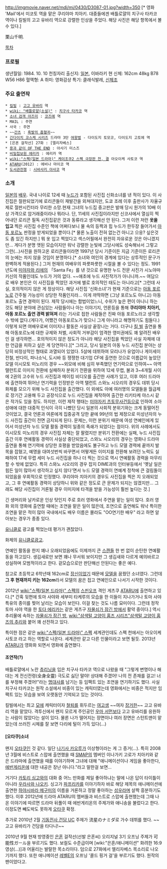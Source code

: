 http://imgmovie.naver.net/mdi/mi/0430/D3087-01.jpg?width=350
[* 영화 'Mail'에서 미코토 역을 맡은 쿠리야마 치아키. 대중들에겐 배틀로얄의 치구사 타카코 역이나 킬빌의 고고 유바리 역으로 강렬한 인상을 주었다. 해당 사진은 해당 항목에서 볼 수 있다.]

栗山千明.

[[목차]]

=== 프로필 ===
생년월일: 1984. 10. 10 천칭자리
출신지: [[일본]], 이바라키 현
신체: 162cm 48kg B78 W56 H86
혈액형: A
취미: 영화감상
특기: 클래식발레, [[신체조]]

=== 주요 출연작 ===
 * [[킬빌]] : [[고고 유바리]] 역
 * [[wiki: "배틀로얄(소설)" ]] : [[치구사 타카코]] 역
 * [[소녀 검객 아즈미]] : [[코즈에]] 역
 * MAIL : 주연
 * 사국 : 주연
 * ~~[[간츠]] : [[흑발의 흡혈귀]]~~
 * [[긴다이치 코스케 시리즈]] 드라마 3탄 [[여왕벌]] - 다이도지 토모코, 다이도지 고토에 역 
 * [은혼 걸작선] 27화 : [엘리자베스] 
 * [[용과 같이 OF THE END]] : 아사기 미스즈
 * [[비밀첩보원 에리카]] : 에리카 역
 * [[wiki:"스펙(일본 드라마)" 케이조쿠2 스펙 극장판 천, 결]] 아오이케 사토코 역
 * [[ATARU]](2012) : 에비나 마이코 역
 * [[도서관전쟁]] : [[시바사키 아사코]] 역

=== 소개 ===
[[일본]]의 [[배우]]. 국내 나이로 12세 때 [[누드]]가 포함된 사진집 신화소녀를 낸 적이 있다.
이 사진집은 절판되었기에 로리콘들이 재발간을 외쳐대지만, 도쿄 조례 이후 출판사가 자율규제로 절판시킨터라 무리한 소망.현재 그녀의 누드집 중고판은 발매 당시 원가의 10배 이상 가격으로 암거래중이라나 뭐라나. 
단, 11세의 사진집이라지만 신코샤에서 열심히 찍어내던 로리콘 필독 사진집같은 것과 동류라고 생각해선 안 된다. 그저 이런 저런 '''옷을 입고''' 찍은 사진집 수준인 책에 어쩌다보니 물 속의 등짝과 힙 누드가 한두장 들어가서 [[아동 포르노]] 판정을 받게되었을 뿐이다.[* 물론 노출이 전혀 없는건 아니고 으응? 싶은것도 좀 있긴 하지만.] 뭐 옷 입고 찍었다고 섹스어필에서 완전히 자유로운 것은 아니겠지만... 
게다가 분명 앳된 모습이지만 워낙 강렬한 눈빛에 그당시에도 성숙해놔서 그렇고 그런(...)사진을 원하고온 로리콘들이라면 1997년 당시 기준이든 지금 기준이든 로리콘의 눈에는 차지 않을 것임이 분명하다.[* 소녀와 여인의 경계에 있다는 상투적인 문구가 완벽하게 적용된다.] 그저 현재의 여배우의 파릇파릇한 시절을 볼 수 있다는 정도. 1991년도에 [[미야자와 리에]]의 「Santa Fe」를 낸 것으로 유명한 누드 전문 사진가 시노야마 키신의 작품인데도 누드가 거의 없다. ~~애초에 누드 사진작가가 아니니까.~~ 
여담으로 배우 본인은 이 사진집을 찍었던 과거에 별로 호의적인 태도는 아니라고[* 그런데 사실, 호의적이지 않은 게 정상이다. 해당 사진집 '신화소녀'가 현재 기준으로는 [[아동 포르노]]로 간주될 가능성이 상당한 작품인지라... 이게 까딱하면 (그냥 포르노도 아니고) 아동 포르노 출연 경력이 된다. 제작 당시에는 합법이었느니, 수위가 높은 편이 아니니 하는 것도 해당 분야에 관심있는 사람들이나 아는 이야기지, 언론등을 통해 '''쿠리야마 치아키, 아동 포르노 출연 경력 밝혀져''' 라는 기사로 접한 사람들은 진짜 아동 포르노라고 생각할 수 밖에 없다.(게다가, 어쨌건 아동포르노가 맞으니 그게 아니라고 해명하기도 힘들다.) 이렇게 되면 여배우로써 이미지나 활동은 사실상 끝장나는 거다. 더구나 [[킬 빌]] 출연을 통해 아동포르노에 대한 규제와 처벌, 사회적 거부감이 엄격한 영미권에도 꽤 알려진 배우인 걸 생각하면... 호의적이지 않은 정도가 아니라 해당 사진집을 찍었던 사실 자체에 대한 언급을 피하고 싶은 게 당연하다.][* 그리고, 당시 일본의 아동 누드 사진집 분야는 상당히 비정상적인 형태로 과열되어 있었다. 5살에 데뷔하여 모리나가 유업이나 게이세이 전철, 반다이, 파나소닉, 도시바 등 쟁쟁한 대기업 CF에 출연한 것으로 이름값이 높았던 모델 이시모토 미노리의 경우 ~~외모에 비해 심히 부족했던 연기력으로 인하여~~ 아역 탤런트로 이미지 전환에 실패하자 분위기 전환을 위하여 12세 무렵, 불과 3~4개월 사이에 2권의 고수위 누드 사진집과 메이킹 비디오를 출간한 사례가 있고, 이후 여러 드라마에 출연하여 뛰어난 연기력을 인정받은 아역 탤런트 스와노 시오리의 경우도 데뷔 당시 화제를 모으기 위해 누드 사진집을 출간했다. 이 외에도 아예 여러명의 모델들을 월급제로 장기간 고용해 두고 공장식으로 누드 사진집을 제작하여 출간한 리키타케 야스시 같은 작가도 있을 정도. 하지만, 이런 제작 행태는 [[미야자키 츠토무]]사건등으로 인하여 소아성애에 대한 대중적 인식이 극히 나빴던 당시 일본의 사회적 분위기와는 크게 동떨어진 것이었고, 결국 언론과 여론에게 집중공격 당한 끝에 99년의 법 제정으로 미성년자의 누드 사진집 출간이 전면 금지되게 된다. 문제는, 이런 분위기 때문에 여성 연예인에게 있어서 미성년자 누드 모델 활동 경력이 일종의 족쇄가 되었다는 점이다. 위의 사례에서도 이시모토 미노리의 경우 사진집 자체는 잘 팔렸지만 분위기 전환에는 실패, 누드 사진집 출간 이후 연예활동 경력이 사실상 중단되었고, 스와노 시오리의 경우는 영화나 드라마 출연을 통해 연기력에 상당한 호평을 받았음에도 불구하고 누드 모델 경력에 끝까지 발목을 잡혔고, 예명을 대여섯번씩 바꾸면서 어떻게든 이미지를 전환해 보려던 노력도 실패하여 17세 무렵 세미 누드 사진집을 하나 더 찍는 것으로 역시 연예활동 경력을 마무리할 수 밖에 없었다. 특히 스와노 시오리의 경우 잡지 DIME과의 인터뷰등에서 '옛날 일은 힘든 일이 많아서 생각하고 싶지 않다'면서 누드 모델 경력이 연예계 정착에 큰 걸림돌이 되었음을 우회적으로 인정했다. 쿠리야마 치아키의 경우도 사진집을 찍은 지 오래되었고, 그 후 연예활동 경력이 상당하니 위와 같은 정도로 큰 문제가 되지는 않겠지만... 그래도 해당 사진집이 거론될 경우 이미지에 타격을 받을 가능성이 훨씬 높다는 것.]

긴 생머리와 날카로운 인상 탓인지 주로 호러 영화에서 주연을 맡는 일이 많다. 호러 영화 외의 영화에 출연할 때에는 조연을 맡은 일이 많은데, 조연으로 출연해도 워낙 특이한 조연을 맡은 적이 많아 국내에서도 배우 이름은 몰라도 "OO연기한 배우" 라고 하면 알아보는 경우가 종종 있다. 

[[유니클로]] 광고를 찍었는데 평가가 괜찮았다.

{{{#!html
<object width="560" height="315"><param name="movie" value="http://www.youtube.com/v/QGovk2SmKqM&color1=0xb1b1b1&color2=0xd0d0d0&hl=ja_JP&feature=player_embedded&fs=1"></param><param name="allowFullScreen" value="true"></param><param name="allowScriptAccess" value="always"></param><embed src="http://www.youtube.com/v/QGovk2SmKqM&color1=0xb1b1b1&color2=0xd0d0d0&hl=ja_JP&feature=player_embedded&fs=1" type="application/x-shockwave-flash" allowfullscreen="true" allowScriptAccess="always" width="560" height="315"></embed></object>
}}}
화제의 [[유니클로]]광고. 

연예인 활동을 한지 꽤나 오래되었음에도 이제까지 큰 [[스캔들]] 한 번 없이 순탄한 연예활동을 하고있다. 생김새로만 보면 꽤나 무서워 보이지만 그 생김새와 다르게 예의바르고 성실하며 모범적이라고 한다. 겉모습으로만 판단해선 안된다는 좋은 예다.

참고로 초등학교 6학년때 162cm로 [[장신]]이었기 때문에 [[모델]]을 꿈꿨던 소녀였다. 그런데 '''그 후 현재까지 키는 162cm'''라서 모델의 꿈은 접고 연예인으로 나서기 시작한 것이다.

2012년 [[wiki:"스펙(일본 드라마)" 스펙]]의 [[스핀오프]] 격인 게츠쿠 [[ATARU]]에 출연하고 있다.[* 간혹 뒷편에 토마 사야와 세부미 타케루의 모습을 한 이들이 지나가거나 토마 사야 특유의 종이를 찢어 날리는 모습이 보인다. 이걸 찾는 것도 나름 묘미이다. 그런데 정작 토마 사야 역을 한 [[토다 에리카]]는 같은 게츠구 [[자물쇠가 잠긴 방]]에서 활약 중이다.] 역시 추리물에 속하는 [[자물쇠가 잠긴 방]], [[wiki:"삼색털 고양이 홈즈 시리즈"삼색털 고양이 홈즈의 추리]]와 붙어 꽤 선전하고 있다.

특이한 점은 같은 [[wiki:"스펙(일본 드라마)" 스펙]] 세계관인데도 스펙 천에서는 아오이케 사토코 라고 하는 역할로 나온다. 세계관만 같고 다른 인물이라고 보면 될듯. 2013년 [[ATARU]]가 영화화 되면서 영화에 출연했다.

==== 조연작(?) ====
배틀로얄에서 노란 [[츄리닝]]을 입은 치구사 타카코 역으로 나왔을 때 "그렇게 변명이나 해대는 게 전신전령(全身全靈) 극도로 싫단 말야! 상대해 주겠어! 나의 전 존재를 걸고! 너를 부정해 주겠어!"라는 [[명대사]]를 남기는 등 임팩트 있는 조연을 연기하기도 했다. 사실 치구사 타카코는 원작 소설에서 비중이 있는 캐릭터였는데 영화에서는 비중은 적지만 임팩트 있는 모습을 보여 오랫동안 기억되고 있는 것이다.

킬빌에서는 최고 [[모에]] 캐릭터이자 [[철퇴]]를 휘두르는 [[여고생]] ~~여자 [[장거한]]~~ 고고 유바리 역을 맡았다. 격투신에서 왠지 모르게 주인공인 [[우마 서먼]]보다 고고 유바리를 응원하는 사람이 많았다는 설이 있다. 물론 나가 떨어지는 장면이나 여러 장면은 스턴트맨이 맡았는데 쓰러진 시체를 잘 보면 다리에 털이 가득 있다(...)

==== [오타쿠]소녀 ====
왠지 [[오타쿠]]인 것 같다. 일단 [[나기사 카오루]]가 이상형이라는 게 그 증거(...). 특히 2008년 3월에 비스트로 스맙에 출연했을 때 [[SMAP]]의 멤버인 이나가키 고로가 치아키와 같은 드라마에 출연했을 때를 이야기하며 그녀에 대해 "애니메이션이나 게임을 좋아한다, [[에반게리온]]에 대한 내공은 장난 아니다."라고 말한걸 보면... 

거기다 [[카토리 싱고]]와의 대화 중 어느 만화를 제일 좋아하냐는 말에 나온 답이 타이틀이 아니라 [[우라사와 나오키]]. 싱고가 [[파프리카]]를 이야기하자 바로 해당 제목의 애니메이션에 출연한 [[하야시바라 메구미]]의 이름을 거론하고 정말 좋아하는 [[성우]]라며 살짝 흥분하기도 했다. 이후 2012년에 드라마 ATARU의 멤버들과 비스트로 스맙에 출현했는데 그때 나온 이야기에 따르면 드라마 뒤풀이 때 에반게리온의 주제가와 애니송을 불렀다고 한다. 이정도면 빼도박도 못하게 [[오타쿠]] 확정.

추가로 2010년 2월 [[기동전사 건담 UC]] 주제가 流星のナミダ로 가수 데뷔를 했다.  ~~고고 유바리가 건담을 타다니!~~
{{{#!html
<object width="560" height="315"><param name="movie" value="http://www.youtube.com/v/Ykn9NVMRuEE&amp;hl=ko_KR&amp;fs=1"></param><param name="allowFullScreen" value="true"></param><param name="allowscriptaccess" value="always"></param><embed src="http://www.youtube.com/v/Ykn9NVMRuEE&amp;hl=ko_KR&amp;fs=1" type="application/x-shockwave-flash" allowscriptaccess="always" allowfullscreen="true" width="560" height="315"></embed></object>
}}}

2010년 9월 현재 방영중인 [[은혼]] 걸작선(선발 은혼씨) 오리지널 3기 오프닝 주제가 可能性ガㅡル을 부르기도 했다. 보컬도 수준급이며 [wiki:"은혼/애니메이션" 화려한 16:9 영상(…)]과 어울리는 발랄한 목소리이다. 덤으로 27화에서 엘리자베스 목소리로 나오기까지 했다. 또한 애니메이션 [[레벨E]]의 오프닝 '콜드 핑거 걸'을 부르기도 했다. 원작의 팬이었다고.
